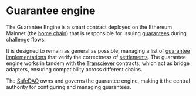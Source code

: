 # Guarantee engine

The Guarantee Engine is a smart contract deployed on the Ethereum Mainnet (the [home chain](../chains.mdx)) that is responsible for issuing [guarantees](../concepts/guarantee.mdx) during challenge flows. 

It is designed to remain as general as possible, managing a list of [guarantee implementations](./guarantee-implementation.mdx) that verify the correctness of [settlements](../concepts/settlement.mdx). 
The guarantee engine works in tandem with the [Transciever](./transceiver.mdx) contracts, which act as bridge adapters, ensuring compatibility across different chains. 

The [SafeDAO](./safe-dao.mdx) owns and governs the guarantee engine, making it the central authority for configuring and managing guarantees.
